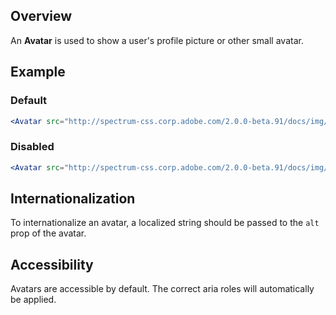 

## Overview

An **Avatar** is used to show a user's profile picture or other small avatar.

## Example

### Default

<Avatar src="http://spectrum-css.corp.adobe.com/2.0.0-beta.91/docs/img/example-ava.jpg" alt="User" />

```jsx
<Avatar src="http://spectrum-css.corp.adobe.com/2.0.0-beta.91/docs/img/example-ava.jpg" alt="User" />
```

### Disabled

<Avatar src="http://spectrum-css.corp.adobe.com/2.0.0-beta.91/docs/img/example-ava.jpg" alt="User" disabled />


```jsx
<Avatar src="http://spectrum-css.corp.adobe.com/2.0.0-beta.91/docs/img/example-ava.jpg" alt="User" disabled />
```

## Internationalization

To internationalize an avatar, a localized string should be passed to the `alt` prop of the avatar.

## Accessibility

Avatars are accessible by default. The correct aria roles will automatically be applied.
